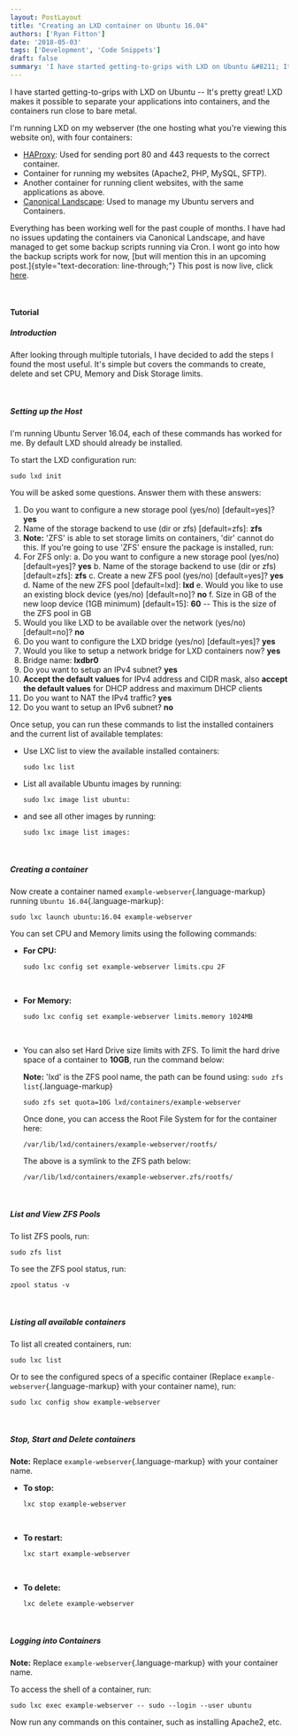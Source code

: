 ```yaml
---
layout: PostLayout
title: "Creating an LXD container on Ubuntu 16.04"
authors: ['Ryan Fitton']
date: '2018-05-03'
tags: ['Development', 'Code Snippets']
draft: false
summary: 'I have started getting-to-grips with LXD on Ubuntu &#8211; It&#8217;s pretty great! LXD makes it possible to separate your applications into containers, and the containers run close to bare metal. I&#8217;m running LXD on my webserver (the one hosting what you&#8217;re viewing this website on), with four containers: HAProxy: Used for sending port 80 and ...'
---
```


I have started getting-to-grips with LXD on Ubuntu -- It's pretty great! LXD makes it possible to separate your applications into containers, and the containers run close to bare metal.

I'm running LXD on my webserver (the one hosting what you're viewing this website on), with four containers:

-   [HAProxy](http://www.haproxy.org/): Used for sending port 80 and 443 requests to the correct container.
-   Container for running my websites (Apache2, PHP, MySQL, SFTP).
-   Another container for running client websites, with the same applications as above.
-   [Canonical Landscape](https://landscape.canonical.com/set-up-on-prem): Used to manage my Ubuntu servers and Containers.

Everything has been working well for the past couple of months. I have had no issues updating the containers via Canonical Landscape, and have managed to get some backup scripts running via Cron. I wont go into how the backup scripts work for now, [but will mention this in an upcoming post.]{style="text-decoration: line-through;"} This post is now live, click [here](https://ryanfitton.co.uk/blog/lxd-container-backup-to-ftp-server-script/).

 

#### Tutorial

##### Introduction

After looking through multiple tutorials, I have decided to add the steps I found the most useful. It's simple but covers the commands to create, delete and set CPU, Memory and Disk Storage limits.

 

##### Setting up the Host

I'm running Ubuntu Server 16.04, each of these commands has worked for me. By default LXD should already be installed.

To start the LXD configuration run:

``` language-markup
sudo lxd init
```

You will be asked some questions. Answer them with these answers:

1.  Do you want to configure a new storage pool (yes/no) \[default=yes\]? **yes**
2.  Name of the storage backend to use (dir or zfs) \[default=zfs\]: **zfs**
3.  **Note:** 'ZFS' is able to set storage limits on containers, 'dir' cannot do this. If you're going to use 'ZFS' ensure the package is installed, run:
4.  For ZFS only:
    a.  Do you want to configure a new storage pool (yes/no) \[default=yes\]? **yes**
    b.  Name of the storage backend to use (dir or zfs) \[default=zfs\]: **zfs**
    c.  Create a new ZFS pool (yes/no) \[default=yes\]? **yes**
    d.  Name of the new ZFS pool \[default=lxd\]: **lxd**
    e.  Would you like to use an existing block device (yes/no) \[default=no\]? **no**
    f.  Size in GB of the new loop device (1GB minimum) \[default=15\]: **60** -- This is the size of the ZFS pool in GB
5.  Would you like LXD to be available over the network (yes/no) \[default=no\]? **no**
6.  Do you want to configure the LXD bridge (yes/no) \[default=yes\]? **yes**
7.  Would you like to setup a network bridge for LXD containers now? **yes**
8.  Bridge name: **lxdbr0**
9.  Do you want to setup an IPv4 subnet? **yes**
10. **Accept the default values** for IPv4 address and CIDR mask, also **accept the default values** for DHCP address and maximum DHCP clients
11. Do you want to NAT the IPv4 traffic? **yes**
12. Do you want to setup an IPv6 subnet? **no**

Once setup, you can run these commands to list the installed containers and the current list of available templates:

-   Use LXC list to view the available installed containers:

    ``` language-markup
    sudo lxc list
    ```

-   List all available Ubuntu images by running:

    ``` language-markup
    sudo lxc image list ubuntu:
    ```

-   and see all other images by running:

    ``` language-markup
    sudo lxc image list images:
    ```

 

##### Creating a container

Now create a container named `example-webserver`{.language-markup} running `Ubuntu 16.04`{.language-markup}:

``` language-markup
sudo lxc launch ubuntu:16.04 example-webserver
```

You can set CPU and Memory limits using the following commands:

-   **For CPU:**

    ``` language-markup
    sudo lxc config set example-webserver limits.cpu 2F
    ```

     

-   **For Memory:**

    ``` language-markup
    sudo lxc config set example-webserver limits.memory 1024MB
    ```

     

-   You can also set Hard Drive size limits with ZFS. To limit the hard drive space of a container to **10GB**, run the command below:

    **Note:** 'lxd' is the ZFS pool name, the path can be found using: `sudo zfs list`{.language-markup}

    ``` language-markup
    sudo zfs set quota=10G lxd/containers/example-webserver
    ```

    Once done, you can access the Root File System for for the container here:

    ``` language-markup
    /var/lib/lxd/containers/example-webserver/rootfs/
    ```

    The above is a symlink to the ZFS path below:

    ``` language-markup
    /var/lib/lxd/containers/example-webserver.zfs/rootfs/
    ```

 

##### List and View ZFS Pools

To list ZFS pools, run:

``` language-markup
sudo zfs list
```

To see the ZFS pool status, run:

``` language-markup
zpool status -v
```

 

##### Listing all available containers

To list all created containers, run:

``` language-markup
sudo lxc list
```

Or to see the configured specs of a specific container (Replace `example-webserver`{.language-markup} with your container name), run:

``` language-markup
sudo lxc config show example-webserver
```

 

##### Stop, Start and Delete containers

**Note:** Replace `example-webserver`{.language-markup} with your container name.

-   **To stop:**

    ``` language-markup
    lxc stop example-webserver
    ```

     

-   **To restart:**

    ``` language-markup
    lxc start example-webserver
    ```

     

-   **To delete:**

    ``` language-markup
    lxc delete example-webserver
    ```

 

##### Logging into Containers

**Note:** Replace `example-webserver`{.language-markup} with your container name.

To access the shell of a container, run:

``` language-markup
sudo lxc exec example-webserver -- sudo --login --user ubuntu
```

Now run any commands on this container, such as installing Apache2, etc.
